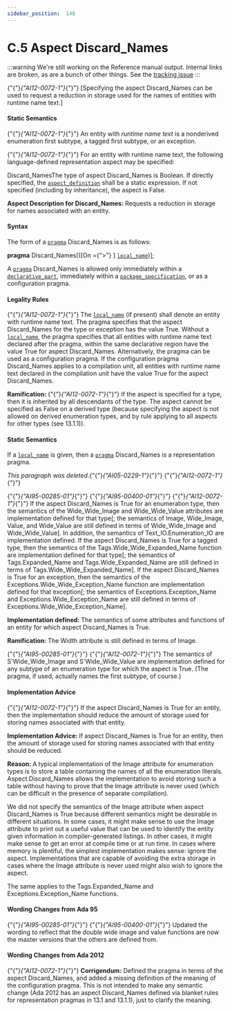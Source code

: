 ---
sidebar_position:  148
---

# C.5  Aspect Discard_Names

:::warning
We're still working on the Reference manual output.  Internal links are broken,
as are a bunch of other things.
See the [tracking issue](https://github.com/ada-lang-io/ada-lang-io/issues/20)
:::


<p>{"{"}<em>{"AI12-0072-1"}</em>{"}"} [Specifying the aspect Discard_Names can be used to request a reduction in storage used for the names of entities with runtime name text.] </p>

#### Static Semantics

<p>{"{"}<em>{"AI12-0072-1"}</em>{"}"} An entity with <em>runtime name text</em> is a nonderived enumeration first subtype, a tagged first subtype, or an exception.</p>
<p>{"{"}<em>{"AI12-0072-1"}</em>{"}"} For an entity with runtime name text, the following language-defined representation aspect may be specified:</p>
<p>Discard_NamesThe type of aspect Discard_Names is Boolean. If directly specified, the <code><a href="./AA-13.1#S0348">aspect_definition</a></code> shall be a static expression. If not specified (including by inheritance), the aspect is False.</p>
<p><strong>Aspect Description for </strong><strong>Discard_Names: </strong>Requests a reduction in storage for names associated with an entity.</p>

#### Syntax

<p>The form of a <code><a href="./AA-2.8#S0019">pragma</a></code> Discard_Names is as follows: </p>
<p>  <strong>pragma</strong> Discard_Names[([On ={">"} ] <code><a href="./AA-13.1#S0345">local_name</a></code>)];</p>
<p>A <code><a href="./AA-2.8#S0019">pragma</a></code> Discard_Names is allowed only immediately within a <code><a href="./AA-3.11#S0086">declarative_part</a></code>, immediately within a <code><a href="./AA-7.1#S0230">package_specification</a></code>, or as a configuration pragma. </p>

#### Legality Rules

<p>{"{"}<em>{"AI12-0072-1"}</em>{"}"} The <code><a href="./AA-13.1#S0345">local_name</a></code> (if present) shall denote an entity with runtime name text. The pragma specifies that the aspect Discard_Names for the type or exception has the value True. Without a <code><a href="./AA-13.1#S0345">local_name</a></code>, the pragma specifies that all entities with runtime name text declared after the pragma, within the same declarative region have the value True for aspect Discard_Names. Alternatively, the pragma can be used as a configuration pragma. If the configuration pragma Discard_Names applies to a compilation unit, all entities with runtime name text declared in the compilation unit have the value True for the aspect Discard_Names.</p>
<p><strong>Ramification: </strong>{"{"}<em>{"AI12-0072-1"}</em>{"}"} If the aspect is specified for a type, then it is inherited by all descendants of the type. The aspect cannot be specified as False on a derived type (because specifying the aspect is not allowed on derived enumeration types, and by rule applying to all aspects for other types (see 13.1.1)). </p>

#### Static Semantics

<p>If a <code><a href="./AA-13.1#S0345">local_name</a></code> is given, then a <code><a href="./AA-2.8#S0019">pragma</a></code> Discard_Names is a representation pragma.</p>
<p><em>This paragraph was deleted.</em>{"{"}<em>{"AI05-0229-1"}</em>{"}"} {"{"}<em>{"AI12-0072-1"}</em>{"}"} </p>
<p>{"{"}<em>{"AI95-00285-01"}</em>{"}"} {"{"}<em>{"AI95-00400-01"}</em>{"}"} {"{"}<em>{"AI12-0072-1"}</em>{"}"} If the aspect Discard_Names is True for an enumeration type, then the semantics of the Wide_Wide_Image and Wide_Wide_Value attributes are implementation defined for that type[; the semantics of Image, Wide_Image, Value, and Wide_Value are still defined in terms of Wide_Wide_Image and Wide_Wide_Value]. In addition, the semantics of Text_IO.Enumeration_IO are implementation defined. If the aspect Discard_Names is True for a tagged type, then the semantics of the Tags.Wide_Wide_Expanded_Name function are implementation defined for that type[; the semantics of Tags.Expanded_Name and Tags.Wide_Expanded_Name are still defined in terms of Tags.Wide_Wide_Expanded_Name]. If the aspect Discard_Names is True for an exception, then the semantics of the Exceptions.Wide_Wide_Exception_Name function are implementation defined for that exception[; the semantics of Exceptions.Exception_Name and Exceptions.Wide_Exception_Name are still defined in terms of Exceptions.Wide_Wide_Exception_Name].</p>
<p><strong>Implementation defined: </strong>The semantics of some attributes and functions of an entity for which aspect Discard_Names is True.</p>
<p><strong>Ramification: </strong>The Width attribute is still defined in terms of Image.</p>
<p>{"{"}<em>{"AI95-00285-01"}</em>{"}"} {"{"}<em>{"AI12-0072-1"}</em>{"}"} The semantics of S'Wide_Wide_Image and S'Wide_Wide_Value are implementation defined for any subtype of an enumeration type for which the aspect is True. (The pragma, if used, actually names the first subtype, of course.) </p>

#### Implementation Advice

<p>{"{"}<em>{"AI12-0072-1"}</em>{"}"} If the aspect Discard_Names is True for an entity, then the implementation should reduce the amount of storage used for storing names associated with that entity. </p>
<p><strong>Implementation Advice: </strong>If aspect Discard_Names is True for an entity, then the amount of storage used for storing names associated with that entity should be reduced.</p>
<p><strong>Reason: </strong>A typical implementation of the Image attribute for enumeration types is to store a table containing the names of all the enumeration literals. Aspect Discard_Names allows the implementation to avoid storing such a table without having to prove that the Image attribute is never used (which can be difficult in the presence of separate compilation).</p>
<p>We did not specify the semantics of the Image attribute when aspect Discard_Names is True because different semantics might be desirable in different situations. In some cases, it might make sense to use the Image attribute to print out a useful value that can be used to identify the entity given information in compiler-generated listings. In other cases, it might make sense to get an error at compile time or at run time. In cases where memory is plentiful, the simplest implementation makes sense: ignore the aspect. Implementations that are capable of avoiding the extra storage in cases where the Image attribute is never used might also wish to ignore the aspect.</p>
<p>The same applies to the Tags.Expanded_Name and Exceptions.Exception_Name functions. </p>

#### Wording Changes from Ada 95

<p>{"{"}<em>{"AI95-00285-01"}</em>{"}"} {"{"}<em>{"AI95-00400-01"}</em>{"}"} Updated the wording to reflect that the double wide image and value functions are now the master versions that the others are defined from. </p>

#### Wording Changes from Ada 2012

<p>{"{"}<em>{"AI12-0072-1"}</em>{"}"} <strong>Corrigendum:</strong> Defined the pragma in terms of the aspect Discard_Names, and added a missing definition of the meaning of the configuration pragma. This is not intended to make any semantic change (Ada 2012 has an aspect Discard_Names defined via blanket rules for representation pragmas in 13.1 and 13.1.1), just to clarify the meaning. </p>
